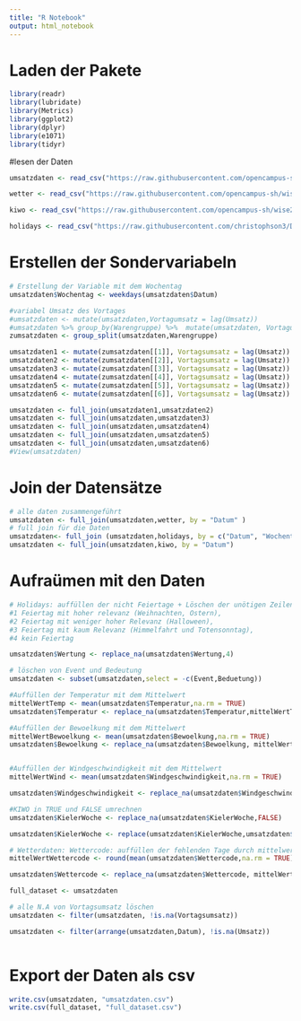 ---
title: "R Notebook"
output: html_notebook
---
# Laden der Pakete 
```{r}
library(readr)
library(lubridate)
library(Metrics)
library(ggplot2)
library(dplyr)
library(e1071)
library(tidyr)

```
#lesen der Daten 
```{r}
umsatzdaten <- read_csv("https://raw.githubusercontent.com/opencampus-sh/wise20-datascience/main/umsatzdaten_gekuerzt.csv")

wetter <- read_csv("https://raw.githubusercontent.com/opencampus-sh/wise20-datascience/main/wetter.csv")

kiwo <- read_csv("https://raw.githubusercontent.com/opencampus-sh/wise20-datascience/main/kiwo.csv")

holidays <- read_csv("https://raw.githubusercontent.com/christophson3/Data-science-Team-8/main/Dataset_Public_holidays.csv")
```
# Erstellen der Sondervariabeln
```{r}

# Erstellung der Variable mit dem Wochentag
umsatzdaten$Wochentag <- weekdays(umsatzdaten$Datum)

#variabel Umsatz des Vortages
#umsatzdaten <- mutate(umsatzdaten,Vortagumsatz = lag(Umsatz))
#umsatzdaten %>% group_by(Warengruppe) %>%  mutate(umsatzdaten, Vortagumsatz = lag(Umsatz))
zumsatzdaten <- group_split(umsatzdaten,Warengruppe)

umsatzdaten1 <- mutate(zumsatzdaten[[1]], Vortagsumsatz = lag(Umsatz))
umsatzdaten2 <- mutate(zumsatzdaten[[2]], Vortagsumsatz = lag(Umsatz))
umsatzdaten3 <- mutate(zumsatzdaten[[3]], Vortagsumsatz = lag(Umsatz))
umsatzdaten4 <- mutate(zumsatzdaten[[4]], Vortagsumsatz = lag(Umsatz))
umsatzdaten5 <- mutate(zumsatzdaten[[5]], Vortagsumsatz = lag(Umsatz))
umsatzdaten6 <- mutate(zumsatzdaten[[6]], Vortagsumsatz = lag(Umsatz))

umsatzdaten <- full_join(umsatzdaten1,umsatzdaten2)
umsatzdaten <- full_join(umsatzdaten,umsatzdaten3)
umsatzdaten <- full_join(umsatzdaten,umsatzdaten4)
umsatzdaten <- full_join(umsatzdaten,umsatzdaten5)
umsatzdaten <- full_join(umsatzdaten,umsatzdaten6)
#View(umsatzdaten)
```
# Join der Datensätze 
```{r}
# alle daten zusammengeführt
umsatzdaten <- full_join(umsatzdaten,wetter, by = "Datum" )
# full join für die Daten 
umsatzdaten<- full_join (umsatzdaten,holidays, by = c("Datum", "Wochentag"))
umsatzdaten <- full_join(umsatzdaten,kiwo, by = "Datum")


```
# Aufraümen mit den Daten
```{r}

# Holidays: auffüllen der nicht Feiertage + Löschen der unötigen Zeilen
#1 Feiertag mit hoher relevanz (Weihnachten, Ostern), 
#2 Feiertag mit weniger hoher Relevanz (Halloween), 
#3 Feiertag mit kaum Relevanz (Himmelfahrt und Totensonntag), 
#4 kein Feiertag

umsatzdaten$Wertung <- replace_na(umsatzdaten$Wertung,4)

# löschen von Event und Bedeutung
umsatzdaten <- subset(umsatzdaten,select = -c(Event,Beduetung))

#Auffüllen der Temperatur mit dem Mittelwert
mittelWertTemp <- mean(umsatzdaten$Temperatur,na.rm = TRUE)
umsatzdaten$Temperatur <- replace_na(umsatzdaten$Temperatur,mittelWertTemp)

#Auffüllen der Bewoelkung mit dem Mittelwert
mittelWertBewoelkung <- mean(umsatzdaten$Bewoelkung,na.rm = TRUE)
umsatzdaten$Bewoelkung <- replace_na(umsatzdaten$Bewoelkung, mittelWertBewoelkung)


#Auffüllen der Windgeschwindigkeit mit dem Mittelwert
mittelWertWind <- mean(umsatzdaten$Windgeschwindigkeit,na.rm = TRUE)

umsatzdaten$Windgeschwindigkeit <- replace_na(umsatzdaten$Windgeschwindigkeit, mittelWertWind)

#KIWO in TRUE und FALSE umrechnen
umsatzdaten$KielerWoche <- replace_na(umsatzdaten$KielerWoche,FALSE)

umsatzdaten$KielerWoche <- replace(umsatzdaten$KielerWoche,umsatzdaten$KielerWoche == 1, TRUE)

# Wetterdaten: Wettercode: auffüllen der fehlenden Tage durch mittelwert
mittelWertWettercode <- round(mean(umsatzdaten$Wettercode,na.rm = TRUE))

umsatzdaten$Wettercode <- replace_na(umsatzdaten$Wettercode, mittelWertWettercode)

full_dataset <- umsatzdaten

# alle N.A von Vortagsumsatz löschen
umsatzdaten <- filter(umsatzdaten, !is.na(Vortagsumsatz))

umsatzdaten <- filter(arrange(umsatzdaten,Datum), !is.na(Umsatz))



```
# Export der Daten als csv

```{r}
write.csv(umsatzdaten, "umsatzdaten.csv")
write.csv(full_dataset, "full_dataset.csv")
```
